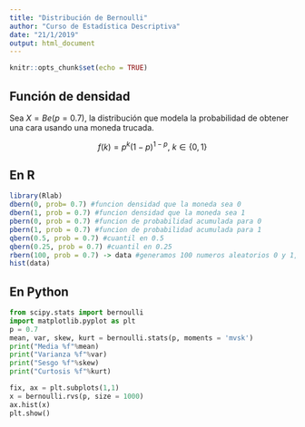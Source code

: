 ```yaml
---
title: "Distribución de Bernoulli"
author: "Curso de Estadística Descriptiva"
date: "21/1/2019"
output: html_document
---
```


```r
knitr::opts_chunk$set(echo = TRUE)
```

## Función de densidad
Sea $X = Be(p=0.7)$, la distribución que modela la probabilidad de obtener una cara usando una moneda trucada. 

$$f(k) = p^k(1-p)^{1-p},\ k\in \{0,1\}$$

## En R


```r
library(Rlab)
dbern(0, prob= 0.7) #funcion densidad que la moneda sea 0
dbern(1, prob = 0.7) #funcion densidad que la moneda sea 1
pbern(0, prob = 0.7) #funcion de probabilidad acumulada para 0
pbern(1, prob = 0.7) #funcion de probabilidad acumulada para 1
qbern(0.5, prob = 0.7) #cuantil en 0.5
qbern(0.25, prob = 0.7) #cuantil en 0.25
rbern(100, prob = 0.7) -> data #generamos 100 numeros aleatorios 0 y 1, y los metemos en data
hist(data)
```

## En Python

```python
from scipy.stats import bernoulli
import matplotlib.pyplot as plt
p = 0.7
mean, var, skew, kurt = bernoulli.stats(p, moments = 'mvsk')
print("Media %f"%mean)
print("Varianza %f"%var)
print("Sesgo %f"%skew)
print("Curtosis %f"%kurt)

fix, ax = plt.subplots(1,1)
x = bernoulli.rvs(p, size = 1000)
ax.hist(x)
plt.show()
```

